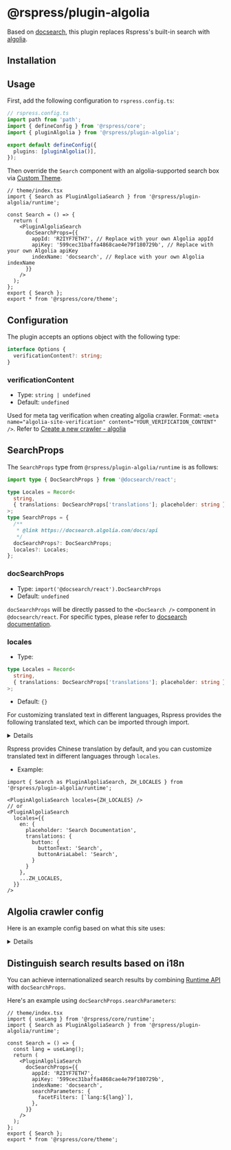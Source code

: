 # @rspress/plugin-algolia <SourceCode href="https://github.com/web-infra-dev/rspress/tree/main/packages/plugin-algolia" />


Based on [docsearch](https://docsearch.algolia.com), this plugin replaces Rspress's built-in search with [algolia](https://www.algolia.com/).

## Installation


<PackageManagerTabs command="add @rspress/plugin-algolia -D" />

## Usage

First, add the following configuration to `rspress.config.ts`:

```ts
// rspress.config.ts
import path from 'path';
import { defineConfig } from '@rspress/core';
import { pluginAlgolia } from '@rspress/plugin-algolia';

export default defineConfig({
  plugins: [pluginAlgolia()],
});
```

Then override the `Search` component with an algolia-supported search box via [Custom Theme](/guide/advanced/custom-theme).

```tsx
// theme/index.tsx
import { Search as PluginAlgoliaSearch } from '@rspress/plugin-algolia/runtime';

const Search = () => {
  return (
    <PluginAlgoliaSearch
      docSearchProps={{
        appId: 'R2IYF7ETH7', // Replace with your own Algolia appId
        apiKey: '599cec31baffa4868cae4e79f180729b', // Replace with your own Algolia apiKey
        indexName: 'docsearch', // Replace with your own Algolia indexName
      }}
    />
  );
};
export { Search };
export * from '@rspress/core/theme';
```

## Configuration

The plugin accepts an options object with the following type:

```ts
interface Options {
  verificationContent?: string;
}
```

### verificationContent

- Type: `string | undefined`
- Default: `undefined`

Used for meta tag verification when creating algolia crawler. Format: `<meta name="algolia-site-verification" content="YOUR_VERIFICATION_CONTENT" />`. Refer to [Create a new crawler - algolia](https://www.algolia.com/doc/tools/crawler/getting-started/create-crawler/#dns)

## SearchProps

The `SearchProps` type from `@rspress/plugin-algolia/runtime` is as follows:

```ts
import type { DocSearchProps } from '@docsearch/react';

type Locales = Record<
  string,
  { translations: DocSearchProps['translations']; placeholder: string }
>;
type SearchProps = {
  /**
   * @link https://docsearch.algolia.com/docs/api
   */
  docSearchProps?: DocSearchProps;
  locales?: Locales;
};
```

### docSearchProps

- Type: `import('@docsearch/react').DocSearchProps`
- Default: `undefined`

`docSearchProps` will be directly passed to the `<DocSearch />` component in `@docsearch/react`. For specific types, please refer to [docsearch documentation](https://docsearch.algolia.com/docs/api).

### locales

- Type:

```ts
type Locales = Record<
  string,
  { translations: DocSearchProps['translations']; placeholder: string }
>;
```

- Default: `{}`

For customizing translated text in different languages, Rspress provides the following translated text, which can be imported through import.

<details>

```ts
export const ZH_LOCALES: Locales = {
  zh: {
    placeholder: '搜索文档',
    translations: {
      button: {
        buttonText: '搜索',
        buttonAriaLabel: '搜索',
      },
      modal: {
        searchBox: {
          resetButtonTitle: '清除查询条件',
          resetButtonAriaLabel: '清除查询条件',
          cancelButtonText: '取消',
          cancelButtonAriaLabel: '取消',
        },
        startScreen: {
          recentSearchesTitle: '搜索历史',
          noRecentSearchesText: '没有搜索历史',
          saveRecentSearchButtonTitle: '保存至搜索历史',
          removeRecentSearchButtonTitle: '从搜索历史中移除',
          favoriteSearchesTitle: '收藏',
          removeFavoriteSearchButtonTitle: '从收藏中移除',
        },
        errorScreen: {
          titleText: '无法获取结果',
          helpText: '你可能需要检查你的网络连接',
        },
        footer: {
          selectText: '选择',
          navigateText: '切换',
          closeText: '关闭',
          searchByText: '搜索提供者',
        },
        noResultsScreen: {
          noResultsText: '无法找到相关结果',
          suggestedQueryText: '你可以尝试查询',
          reportMissingResultsText: '你认为该查询应该有结果？',
          reportMissingResultsLinkText: '点击反馈',
        },
      },
    },
  },
} as const;
```

</details>

Rspress provides Chinese translation by default, and you can customize translated text in different languages ​​through `locales`.

- Example:

```tsx
import { Search as PluginAlgoliaSearch, ZH_LOCALES } from '@rspress/plugin-algolia/runtime';

<PluginAlgoliaSearch locales={ZH_LOCALES} />
// or
<PluginAlgoliaSearch
  locales={{
    en: {
      placeholder: 'Search Documentation',
      translations: {
        button: {
          buttonText: 'Search',
          buttonAriaLabel: 'Search',
        }
      }
    },
    ...ZH_LOCALES,
  }}
/>
```

## Algolia crawler config

Here is an example config based on what this site uses:

<details>

```tsx
new Crawler({
  appId: 'YOUR_APP_ID',
  apiKey: 'YOUR_API_KEY',
  rateLimit: 8,
  maxDepth: 10,
  startUrls: ['https://rspress.rs'],
  sitemaps: ['https://rspress.rs/sitemap.xml'],
  discoveryPatterns: ['https://rspress.rs/**'],
  actions: [
    {
      indexName: 'doc_search_rspress_pages',
      pathsToMatch: ['https://rspress.rs/**'],
      recordExtractor: ({ $, helpers }) => {
        const lvl0 =
          $('.rspress-nav-menu-item.rspress-nav-menu-item-active')
            .first()
            .text() || 'Documentation';

        return helpers.docsearch({
          recordProps: {
            lvl0: {
              selectors: '',
              defaultValue: lvl0,
            },
            lvl1: '.rspress-doc h1',
            lvl2: '.rspress-doc h2',
            lvl3: '.rspress-doc h3',
            lvl4: '.rspress-doc h4',
            lvl5: '.rspress-doc h5',
            lvl6: '.rspress-doc pre > code', // if you want to search code blocks, add this line
            content: '.rspress-doc p, .rspress-doc li',
          },
          indexHeadings: true,
          aggregateContent: true,
          recordVersion: 'v3',
        });
      },
    },
  ],
  initialIndexSettings: {
    doc_search_rspress_pages: {
      attributesForFaceting: ['type', 'lang'],
      attributesToRetrieve: [
        'hierarchy',
        'content',
        'anchor',
        'url',
        'url_without_anchor',
        'type',
      ],
      attributesToHighlight: ['hierarchy', 'content'],
      attributesToSnippet: ['content:10'],
      camelCaseAttributes: ['hierarchy', 'content'],
      searchableAttributes: [
        'unordered(hierarchy.lvl0)',
        'unordered(hierarchy.lvl1)',
        'unordered(hierarchy.lvl2)',
        'unordered(hierarchy.lvl3)',
        'unordered(hierarchy.lvl4)',
        'unordered(hierarchy.lvl5)',
        'unordered(hierarchy.lvl6)',
        'content',
      ],
      distinct: true,
      attributeForDistinct: 'url',
      customRanking: [
        'desc(weight.pageRank)',
        'desc(weight.level)',
        'asc(weight.position)',
      ],
      ranking: [
        'words',
        'filters',
        'typo',
        'attribute',
        'proximity',
        'exact',
        'custom',
      ],
      highlightPreTag: '<span class="algolia-docsearch-suggestion--highlight">',
      highlightPostTag: '</span>',
      minWordSizefor1Typo: 3,
      minWordSizefor2Typos: 7,
      allowTyposOnNumericTokens: false,
      minProximity: 1,
      ignorePlurals: true,
      advancedSyntax: true,
      attributeCriteriaComputedByMinProximity: true,
      removeWordsIfNoResults: 'allOptional',
    },
  },
});
```

</details>

## Distinguish search results based on i18n

You can achieve internationalized search results by combining [Runtime API](/api/client-api/api-runtime) with `docSearchProps`.

Here's an example using `docSearchProps.searchParameters`:

```tsx
// theme/index.tsx
import { useLang } from '@rspress/core/runtime';
import { Search as PluginAlgoliaSearch } from '@rspress/plugin-algolia/runtime';

const Search = () => {
  const lang = useLang();
  return (
    <PluginAlgoliaSearch
      docSearchProps={{
        appId: 'R2IYF7ETH7',
        apiKey: '599cec31baffa4868cae4e79f180729b',
        indexName: 'docsearch',
        searchParameters: {
          facetFilters: [`lang:${lang}`],
        },
      }}
    />
  );
};
export { Search };
export * from '@rspress/core/theme';
```
